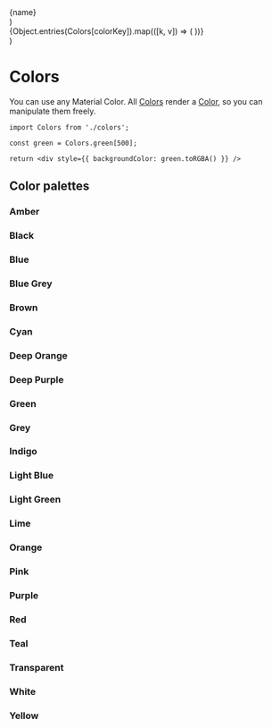 
  <div style={{
    width: 200,
    height: 100,
    display: 'grid',
    placeItems: 'center',
    backgroundColor: color.toRGBA(),
  }}>
    <span
      style={{ color: color.estimateBrightness() === 'light' ? Colors.black.toRGB() : Colors.white.toRGB() }}>{name}</span>
  </div>
)

  <div style={{ display: 'flex' }}>
    {Object.entries(Colors[colorKey]).map(([k, v]) => (
      <ColorComponent color={v} name={`${colorKey}[${k}]`} />
    ))}
  </div>
)

<Meta title="Atoms/Colors" />

# Colors

You can use any Material Color.
All [Colors](?path=/docs/atoms-colors--page) render a [Color](?path=/docs/atoms-color--page), so you can manipulate them freely.

```tsx
import Colors from './colors';

const green = Colors.green[500];

return <div style={{ backgroundColor: green.toRGBA() }} />
```

<Canvas>
  <div style={{ width: 50, height: 50, backgroundColor: Colors.green[500].toRGBA() }} />
</Canvas>

## Color palettes

### Amber
<Canvas>
  <Story name="amber">
    <PaletteComponent colorKey="amber" />
  </Story>
  <Story name="amberAccent">
    <PaletteComponent colorKey="amberAccent" />
  </Story>
</Canvas>

### Black
<Canvas>
  <Story name="black">
    <div style={{ display: 'flex' }}>
      <ColorComponent color={Colors.black} name="black" />
      <ColorComponent color={Colors.black12} name="black12" />
      <ColorComponent color={Colors.black26} name="black26" />
      <ColorComponent color={Colors.black38} name="black38" />
      <ColorComponent color={Colors.black45} name="black45" />
      <ColorComponent color={Colors.black54} name="black54" />
      <ColorComponent color={Colors.black87} name="black87" />
    </div>
  </Story>
</Canvas>

### Blue
<Canvas>
  <Story name="blue">
    <PaletteComponent colorKey="blue" />
  </Story>
  <Story name="blueAccent">
    <PaletteComponent colorKey="blueAccent" />
  </Story>
</Canvas>

### Blue Grey
<Canvas>
  <Story name="blueGrey">
    <PaletteComponent colorKey="blueGrey" />
  </Story>
</Canvas>

### Brown
<Canvas>
  <Story name="brown">
    <PaletteComponent colorKey="brown" />
  </Story>
</Canvas>

### Cyan
<Canvas>
  <Story name="cyan">
    <PaletteComponent colorKey="cyan" />
  </Story>
  <Story name="cyanAccent">
    <PaletteComponent colorKey="cyanAccent" />
  </Story>
</Canvas>

### Deep Orange
<Canvas>
  <Story name="deepOrange">
    <PaletteComponent colorKey="deepOrange" />
  </Story>
  <Story name="deepOrangeAccent">
    <PaletteComponent colorKey="deepOrangeAccent" />
  </Story>
</Canvas>

### Deep Purple
<Canvas>
  <Story name="deepPurple">
    <PaletteComponent colorKey="deepPurple" />
  </Story>
  <Story name="deepPurpleAccent">
    <PaletteComponent colorKey="deepPurpleAccent" />
  </Story>
</Canvas>

### Green
<Canvas>
  <Story name="green">
    <PaletteComponent colorKey="green" />
  </Story>
  <Story name="greenAccent">
    <PaletteComponent colorKey="greenAccent" />
  </Story>
</Canvas>

### Grey
<Canvas>
  <Story name="grey">
    <PaletteComponent colorKey="grey" />
  </Story>
</Canvas>

### Indigo
<Canvas>
  <Story name="indigo">
    <PaletteComponent colorKey="indigo" />
  </Story>
  <Story name="indigoAccent">
    <PaletteComponent colorKey="indigoAccent" />
  </Story>
</Canvas>

### Light Blue
<Canvas>
  <Story name="lightBlue">
    <PaletteComponent colorKey="lightBlue" />
  </Story>
  <Story name="lightBlueAccent">
    <PaletteComponent colorKey="lightBlueAccent" />
  </Story>
</Canvas>

### Light Green
<Canvas>
  <Story name="lightGreen">
    <PaletteComponent colorKey="lightGreen" />
  </Story>
  <Story name="lightGreenAccent">
    <PaletteComponent colorKey="lightGreenAccent" />
  </Story>
</Canvas>

### Lime
<Canvas>
  <Story name="lime">
    <PaletteComponent colorKey="lime" />
  </Story>
  <Story name="limeAccent">
    <PaletteComponent colorKey="limeAccent" />
  </Story>
</Canvas>

### Orange
<Canvas>
  <Story name="orange">
    <PaletteComponent colorKey="orange" />
  </Story>
  <Story name="orangeAccent">
    <PaletteComponent colorKey="orangeAccent" />
  </Story>
</Canvas>

### Pink
<Canvas>
  <Story name="pink">
    <PaletteComponent colorKey="pink" />
  </Story>
  <Story name="pinkAccent">
    <PaletteComponent colorKey="pinkAccent" />
  </Story>
</Canvas>

### Purple
<Canvas>
  <Story name="purple">
    <PaletteComponent colorKey="purple" />
  </Story>
  <Story name="purpleAccent">
    <PaletteComponent colorKey="purpleAccent" />
  </Story>
</Canvas>

### Red
<Canvas>
  <Story name="red">
    <PaletteComponent colorKey="red" />
  </Story>
  <Story name="redAccent">
    <PaletteComponent colorKey="redAccent" />
  </Story>
</Canvas>

### Teal
<Canvas>
  <Story name="teal">
    <PaletteComponent colorKey="teal" />
  </Story>
  <Story name="tealAccent">
    <PaletteComponent colorKey="tealAccent" />
  </Story>
</Canvas>

### Transparent
<Canvas>
  <Story name="transparent">
    <ColorComponent color={Colors.transparent} name="transparent" />
  </Story>
</Canvas>

### White
<Canvas>
  <Story name="white" parameters={{ backgrounds: { default: 'dark' } }}>
    <div style={{ display: 'flex' }}>
      <ColorComponent color={Colors.white} name="white" />
      <ColorComponent color={Colors.white10} name="white10" />
      <ColorComponent color={Colors.white12} name="white12" />
      <ColorComponent color={Colors.white24} name="white24" />
      <ColorComponent color={Colors.white30} name="white30" />
      <ColorComponent color={Colors.white38} name="white38" />
      <ColorComponent color={Colors.white54} name="white54" />
      <ColorComponent color={Colors.white60} name="white60" />
      <ColorComponent color={Colors.white70} name="white70" />
    </div>
  </Story>
</Canvas>

### Yellow
<Canvas>
  <Story name="yellow">
    <PaletteComponent colorKey="yellow" />
  </Story>
  <Story name="yellowAccent">
    <PaletteComponent colorKey="yellowAccent" />
  </Story>
</Canvas>
